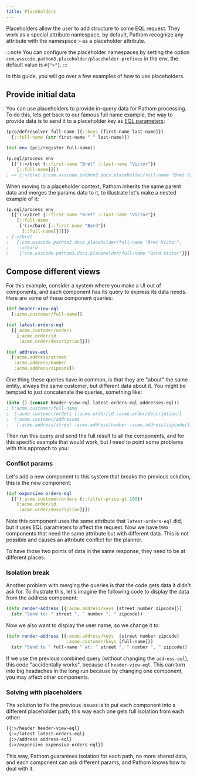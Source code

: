 ```yaml
---
title: Placeholders
---
```


Placeholders allow the user to add structure to some EQL request. They work as a special
attribute namespace, by default, Pathom recognize any attribute with the namespace `>` as
a placeholder attribute.

:::note
You can configure the placeholder namespaces by setting the option `com.wsscode.pathom3.placeholder/placeholder-prefixes`
in the env, the default value is `#{">"}`.
:::

In this guide, you will go over a few examples of how to use placeholders.

## Provide initial data

You can use placeholders to provide in-query data for Pathom processing. To do this, lets
get back to our famous full name example, the way to provide data is to send it to
a placeholder key as [EQL parameters](https://edn-query-language.org/eql/1.0.0/specification.html#_parameters):

```clojure
(pco/defresolver full-name [{::keys [first-name last-name]}]
  {::full-name (str first-name " " last-name)})

(def env (pci/register full-name))

(p.eql/process env
  [{'(:>/bret {::first-name "Bret" ::last-name "Victor"})
    [::full-name]}])
; => {:>/bret {:com.wsscode.pathom3.docs.placeholder/full-name "Bret Victor"}}
```

When moving to a placeholder context, Pathom inherits the same parent data and merges
the params data to it, to illustrate let's make a nested example of it:

```clojure
(p.eql/process env
  [{'(:>/bret {::first-name "Bret" ::last-name "Victor"})
    [::full-name
     {'(:>/bard {::first-name "Bard"})
      [::full-name]}]}])
; {:>/bret
;   {:com.wsscode.pathom3.docs.placeholder/full-name "Bret Victor",
;    :>/bard
;    {:com.wsscode.pathom3.docs.placeholder/full-name "Bard Victor"}}}
```

## Compose different views

For this example, consider a system where you make a UI out of components, and each
component has its query to express its data needs. Here are some of these
component queries:

```clojure
(def header-view-eql
  [:acme.customer/full-name])

(def latest-orders-eql
  [{:acme.customer/orders
    [:acme.order/id
     :acme.order/description]}])

(def address-eql
  [:acme.address/street
   :acme.address/number
   :acme.address/zipcode])
```

One thing these queries have in common, is that they are "about" the same entity, always
the same customer, but different data about it. You might be tempted to just concatenate
the queries, something like:

```clojure
(into [] (concat header-view-eql latest-orders-eql addresses-eql))
; [:acme.customer/full-name
;  {:acme.customer/orders [:acme.order/id :acme.order/description]}
;  {:acme.customer/addresses
;   [:acme.address/street :acme.address/number :acme.address/zipcode]}]
```

Then run this query and send the full result to all the components, and for this specific
example that would work, but I need to point some problems with this approach to you:

### Conflict params

Let's add a new component to this system that breaks the previous solution, this is the
new component:

```clojure
(def expensive-orders-eql
  [{'(:acme.customer/orders {::filter-price-gt 100})
    [:acme.order/id
     :acme.order/description]}])
```

Note this component uses the same attribute that `latest-orders-eql` did, but it uses
EQL parameters to affect the request. Now we have two components that need the same
attribute but with different data. This is not possible and causes an attribute
conflict for the planner.

To have those two points of data in the same response, they need to be at different
places.

### Isolation break

Another problem with merging the queries is that the code gets data it didn't ask for. To
illustrate this, let's imagine the following code to display the data from the address
component:

```clojure
(defn render-address [{:acme.address/keys [street number zipcode]}]
  (str "Send to: " street ", " number ", " zipcode))
```

Now we also want to display the user name, so we change it to:

```clojure
(defn render-address [{:acme.address/keys  [street number zipcode]
                       :acme.customer/keys [full-name]}]
  (str "Send to " full-name " at: " street ", " number ", " zipcode))
```

If we use the previous combined query (without changing the `address-eql`), this
code "accidentally works", because of `header-view-eql`. This can turn into
big headaches in the long run because by changing one component, you may affect other components.

### Solving with placeholders

The solution to fix the previous issues is to put each component into a different
placeholder path, this way each one gets full isolation from each other:

```clojure
[{:>/header header-view-eql}
 {:>/latest latest-orders-eql}
 {:>/address address-eql}
 {:>/expensive expensive-orders-eql}]
```

This way, Pathom guarantees isolation for each path, no more shared data, and each
component can ask different params, and Pathom knows how to deal with it.
